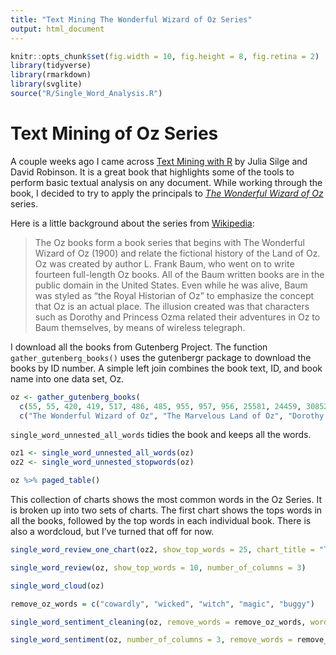 ```yaml
---
title: "Text Mining The Wonderful Wizard of Oz Series"
output: html_document
---
```


```r
knitr::opts_chunk$set(fig.width = 10, fig.height = 8, fig.retina = 2)
library(tidyverse)
library(rmarkdown)
library(svglite)
source("R/Single_Word_Analysis.R")
```

# Text Mining of Oz Series

A couple weeks ago I came across [Text Mining with R](http://tidytextmining.com) by Julia Silge and David Robinson. It is a great book that highlights some of the tools to perform basic textual analysis on any document. While working through the book, I decided to try to apply the principals to [_The Wonderful Wizard of Oz_](https://en.wikipedia.org/wiki/List_of_Oz_books) series.

Here is a little background about the series from [Wikipedia](https://en.wikipedia.org/wiki/List_of_Oz_books):

> The Oz books form a book series that begins with The Wonderful Wizard of Oz (1900) and relate the fictional history of the Land of Oz. Oz was created by author L. Frank Baum, who went on to write fourteen full-length Oz books. All of the Baum written books are in the public domain in the United States. Even while he was alive, Baum was styled as "the Royal Historian of Oz" to emphasize the concept that Oz is an actual place. The illusion created was that characters such as Dorothy and Princess Ozma related their adventures in Oz to Baum themselves, by means of wireless telegraph.

I download all the books from Gutenberg Project. The function `gather_gutenberg_books()` uses the gutenbergr package to download the books by ID number. A simple left join combines the book text, ID, and book name into one data set, Oz.

```r
oz <- gather_gutenberg_books(
  c(55, 55, 420, 419, 517, 486, 485, 955, 957, 956, 25581, 24459, 30852, 961),
  c("The Wonderful Wizard of Oz", "The Marvelous Land of Oz", "Dorothy and the Wizard", "The Magic of Oz", "The Emerald City of Oz", "Ozma of Oz", "The Road to Oz", "The Patchwork Girl of Oz", "The Scarecrow of Oz", "Tik-Tok of Oz", "Rinkitink in Oz", "The Lost Princess of Oz", "The Tin Woodman of Oz", "Glinda of Oz"))
```

`single_word_unnested_all_words` tidies the book and keeps all the words.

```r
oz1 <- single_word_unnested_all_words(oz)
oz2 <- single_word_unnested_stopwords(oz)

oz %>% paged_table()
```

This collection of charts shows the most common words in the Oz Series. It is broken up into two sets of charts. The first chart shows the tops words in all the books, followed by the top words in each individual book. There is also a wordcloud, but I've turned that off for now.
```r

single_word_review_one_chart(oz2, show_top_words = 25, chart_title = "Top Words in Oz Series", chart_caption = "http://www.marcusbevans.com") + theme_bw()
```

```r
single_word_review(oz, show_top_words = 10, number_of_columns = 3)
```

```r
single_word_cloud(oz)
```


```r
remove_oz_words = c("cowardly", "wicked", "witch", "magic", "buggy")

single_word_sentiment_cleaning(oz, remove_words = remove_oz_words, words_shown = 5, number_of_columns = 3)
```

```r
single_word_sentiment(oz, number_of_columns = 3, remove_words = remove_oz_words)
```


